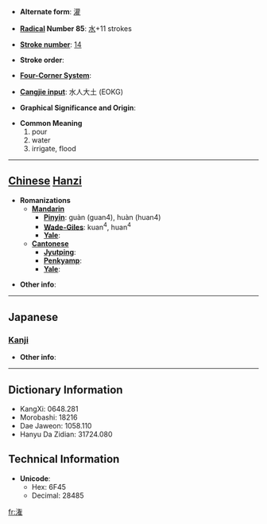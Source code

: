 * '''Alternate form''': [[灌]]

* '''[[Wiktionary:Chinese radical index| Radical]] Number 85''': [[Wiktionary:Chinese radical index 水|水]]+11 strokes

* '''[[Wiktionary:Chinese total strokes index|Stroke number]]''': [[Wiktionary:Chinese total strokes index 14|14]]

* '''Stroke order''': 

* '''[[Wiktionary:Chinese four corner index|Four-Corner System]]''': 

* '''[[Wiktionary:Chinese Cangjie index|Cangjie input]]''': 水人大土 (EOKG)

* '''Graphical Significance and Origin''': 

* '''Common Meaning'''
*#pour
*# water
*# irrigate, flood


----

== [[Chinese]] [[Hanzi]] ==

* '''Romanizations'''
** '''[[Mandarin]]'''
*** '''[[Pinyin]]''': guàn (guan4), huàn (huan4)
*** '''[[Wade-Giles]]''': kuan<sup>4</sup>, huan<sup>4</sup>
*** '''[[Yale]]''': 
** '''[[Cantonese]]'''
*** '''[[Jyutping]]''':
*** '''[[Penkyamp]]''': 
*** '''[[Yale]]''': 

* '''Other info''': 

----

==Japanese==
===[[Kanji]]===
{{kanji|on readings=[[かん]] (kan)|kun readings=[[そそぐ]] (sosogu)}}

* '''Other info''':  

----

== Dictionary Information ==

* KangXi: 0648.281
* Morobashi: 18216
* Dae Jaweon: 1058.110
* Hanyu Da Zidian: 31724.080

== Technical Information ==

* '''Unicode''':
** Hex: 6F45
** Decimal: 28485

[[fr:潅]]